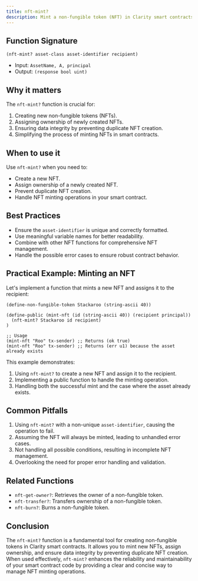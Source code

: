 ```yaml
---
title: nft-mint?
description: Mint a non-fungible token (NFT) in Clarity smart contracts.
---
```


## Function Signature

```clarity
(nft-mint? asset-class asset-identifier recipient)
```

- Input: `AssetName, A, principal`
- Output: `(response bool uint)`

## Why it matters

The `nft-mint?` function is crucial for:

1. Creating new non-fungible tokens (NFTs).
2. Assigning ownership of newly created NFTs.
3. Ensuring data integrity by preventing duplicate NFT creation.
4. Simplifying the process of minting NFTs in smart contracts.

## When to use it

Use `nft-mint?` when you need to:

- Create a new NFT.
- Assign ownership of a newly created NFT.
- Prevent duplicate NFT creation.
- Handle NFT minting operations in your smart contract.

## Best Practices

- Ensure the `asset-identifier` is unique and correctly formatted.
- Use meaningful variable names for better readability.
- Combine with other NFT functions for comprehensive NFT management.
- Handle the possible error cases to ensure robust contract behavior.

## Practical Example: Minting an NFT

Let's implement a function that mints a new NFT and assigns it to the recipient:

```clarity
(define-non-fungible-token Stackaroo (string-ascii 40))

(define-public (mint-nft (id (string-ascii 40)) (recipient principal))
  (nft-mint? Stackaroo id recipient)
)

;; Usage
(mint-nft "Roo" tx-sender) ;; Returns (ok true)
(mint-nft "Roo" tx-sender) ;; Returns (err u1) because the asset already exists
```

This example demonstrates:
1. Using `nft-mint?` to create a new NFT and assign it to the recipient.
2. Implementing a public function to handle the minting operation.
3. Handling both the successful mint and the case where the asset already exists.

## Common Pitfalls

1. Using `nft-mint?` with a non-unique `asset-identifier`, causing the operation to fail.
2. Assuming the NFT will always be minted, leading to unhandled error cases.
3. Not handling all possible conditions, resulting in incomplete NFT management.
4. Overlooking the need for proper error handling and validation.

## Related Functions

- `nft-get-owner?`: Retrieves the owner of a non-fungible token.
- `nft-transfer?`: Transfers ownership of a non-fungible token.
- `nft-burn?`: Burns a non-fungible token.

## Conclusion

The `nft-mint?` function is a fundamental tool for creating non-fungible tokens in Clarity smart contracts. It allows you to mint new NFTs, assign ownership, and ensure data integrity by preventing duplicate NFT creation. When used effectively, `nft-mint?` enhances the reliability and maintainability of your smart contract code by providing a clear and concise way to manage NFT minting operations.

